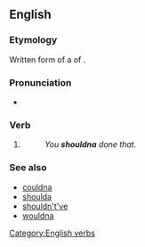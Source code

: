==English==

===Etymology===
Written form of a {{w|reduction (linguistics)|reduction}} of {{m|en|[[should]] [[not]] [[have]]}}.

===Pronunciation===
* {{IPA|/ˈʃʊdnə/|lang=en}}

===Verb===
{{head|en|verbs}}

# {{lb|en|colloquial}} {{contraction of|[[should]] [[not]] [[have]]|lang=en}}
#: ''You '''shouldna''' done that.''

===See also===
* [[couldna]]
* [[shoulda]]
* [[shouldn't've]]
* [[wouldna]]

[[Category:English verbs]]